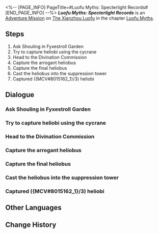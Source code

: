 <%-- [PAGE_INFO]
PageTitle=#Luofu Myths: Specterlight Records#
[END_PAGE_INFO] --%>
{{Stub|Dialogue.}}
{{Mission Infobox
|id            = 8015162
|title         = 
|image         = <!--Mission Luofu Myths: Specterlight Records.png-->
|type          = Adventure
|event_name    = 
|chapter       = Luofu Myths
|requirements  = 
|summary       = The Ghostly Grove offers a myriad of uncanny stories, including rumors about a mysterious entity shrieking in midair.<br />The only good heliobus is a captured heliobus. The only place they should go is the Suppression Tower in Fyxestroll Garden.
|characters    = Huohuo; Trailblazer
|startLocation = [[The Xianzhou Luofu]] - [[Fyxestroll Garden]]
|world         = The Xianzhou Luofu
|area          = Fyxestroll Garden
|prev          = 
|next          = 
|rewards       = Trailblaze EXP*100; Stellar Jade*20; Traveler's Guide*3; Condensed Aether*2; Lost Gold Fragment*2; Credit*5,000
}}
'''''Luofu Myths: Specterlight Records''''' is an [[Adventure Mission]] on [[The Xianzhou Luofu]] in the chapter [[Luofu Myths]].

==Steps==
# Ask Shouling in Fyxestroll Garden
# Try to capture heliobi using the cycrane
# Head to the Divination Commission
# Capture the arrogant heliobus
# Capture the final heliobus
# Cast the heliobus into the suppression tower
# Captured ({MCV#8015162_1}/3) heliobi

<!--
==Gameplay Notes==

--><!--
==Trial Character==

-->
==Dialogue==
{{Stub Dialogue}}
{{Dialogue Start}}
:{{tx}}
{{Dialogue End}}

===Ask Shouling in Fyxestroll Garden===
{{Mission Description|type=adventure|location=Fyxestroll Garden|update|Apparently the Ten-Lords Commission has tools to subdue heliobi from the air. What might that be?<br />Head to Fyxestroll Garden and ask the Ten-Lords Commission spiritfarers.}}
{{Dialogue Start}}
:{{tx}}
{{Dialogue End}}

===Try to capture heliobi using the cycrane===
{{Mission Description|type=adventure|location=Fyxestroll Garden|update|A cycrane, a Lunaumbra Gourd, and a... courier package. That's sure a simple and brutal way to go about it...<br />But an invention is useful as long as it does its job. Try control it for a bit.}}
{{Dialogue Start}}
:{{tx}}
{{Dialogue End}}

===Head to the Divination Commission===
{{Mission Description|type=adventure|location=Divination Commission|update|The capabilities of the exorcist cycrane has been verified. It's time to head to locations flooded with heliobi.}}
{{Dialogue Start}}
:{{tx}}
{{Dialogue End}}

===Capture the arrogant heliobus===
{{Mission Description|type=adventure|location=Divination Commission|update|A heliobus dares to taunt you, even though you have the Lunaumbra Gourd? You've gotta show it what you're made of.}}
{{Dialogue Start}}
:{{tx}}
{{Dialogue End}}

===Capture the final heliobus===
{{Mission Description|type=adventure|location=<!--to be added-->|update|The heliobi in the sky have been reduced to a paltry few. It's time to send them where they belong.}}
{{Dialogue Start}}
:{{tx}}
{{Dialogue End}}

===Cast the heliobus into the suppression tower===
{{Mission Description|type=adventure|location=Fyxestroll Garden|update|The only good heliobus is a captured heliobus. The only place they should go is the Suppression Towers in Fyxestroll Garden.}}
{{Dialogue Start}}
:{{tx}}
{{Dialogue End}}

===Captured ({MCV#8015162_1}/3) heliobi===
{{Mission Description|type=adventure|location=Divination Commission|update|One heliobus, two heliobi... Capturing heliobi is a tedious job too.}}
{{Dialogue Start}}
:{{tx}}
{{Dialogue End}}

==Other Languages==
{{Other Languages
|en   = Luofu Myths: Specterlight Records
|zhs  = 罗浮异闻•磷火录
|zht  = 羅浮異聞•磷火錄
|ja   = 羅浮異聞・燐火録
|ko   = 나부 기문•인화록
|es   = Leyendas urbanas del Luofu: Luces espectrales
|fr   = Mythes du Luofu&nbsp;: Récits des feux follets
|ru   = Городские легенды Лофу: Записи о блуждающих огнях
|th   = ตำนานพิศวงเมือง Luofu: เปลวแสงสีเขียว
|vi   = Kỳ Bí Luofu - Ký Sự Ma Trơi
|de   = Legenden der Luofu: Akte Irrlicht
|id   = Legenda Urban Luofu: Kisah Api Hantu
|pt   = Lendas do Luofu: Registros de Luz Espectral
}}

==Change History==
{{Change History|1.5}}

